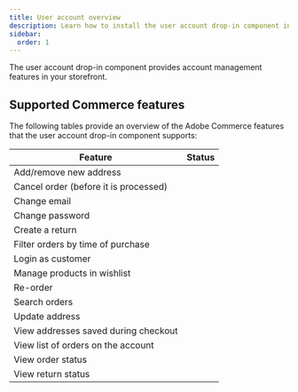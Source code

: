 ```yaml
---
title: User account overview
description: Learn how to install the user account drop-in component in your site.
sidebar:
  order: 1
---
```



The user account drop-in component provides account management features in your storefront.

## Supported Commerce features

The following tables provide an overview of the Adobe Commerce features that the user account drop-in component supports:

| Feature                                | Status                                       |
|----------------------------------------|----------------------------------------------|
| Add/remove new address                 | <Badge text="Supported" variant="success" /> |
| Cancel order (before it is processed)  | <Badge text="Supported" variant="success" /> |
| Change email                           | <Badge text="Supported" variant="success" /> |
| Change password                        | <Badge text="Supported" variant="success" /> |
| Create a return                        | <Badge text="Supported" variant="success" /> |
| Filter orders by time of purchase      | <Badge text="Supported" variant="success" /> |
| Login as customer                      | <Badge text="Roadmap" variant="note" />      |
| Manage products in wishlist            | <Badge text="Roadmap" variant="note" />      |
| Re-order                               | <Badge text="Supported" variant="success" /> |
| Search orders                          | <Badge text="Roadmap" variant="note" />      |
| Update address                         | <Badge text="Supported" variant="success" /> |
| View addresses saved during checkout   | <Badge text="Supported" variant="success" /> |
| View list of orders on the account     | <Badge text="Supported" variant="success" /> |
| View order status                      | <Badge text="Supported" variant="success" /> |
| View return status                     | <Badge text="Supported" variant="success" /> |